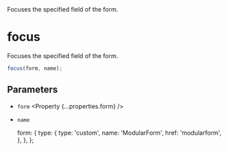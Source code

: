 
<Title>focus</Title>
<Description>Focuses the specified field of the form.</Description>

# focus

Focuses the specified field of the form.

```ts
focus(form, name);
```

## Parameters

- `form` <Property {...properties.form} />
- `name` <Property type="string" />

  form: {
    type: {
      type: 'custom',
      name: 'ModularForm',
      href: 'modularform',
    },
  },
};

